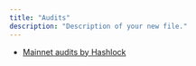 ```yaml
---
title: "Audits"
description: "Description of your new file."
---
```


- [Mainnet audits by Hashlock](https://github.com/spiral-stake/v1-core/blob/main/audits/Spiralstake%20Audit%20Report%20-%20Hashlock.pdf)